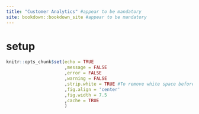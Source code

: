 ```yaml
---
title: "Customer Analytics" #appear to be mandatory
site: bookdown::bookdown_site #appear to be mandatory
---
```

# setup {-}


```r
knitr::opts_chunk$set(echo = TRUE
                      ,message = FALSE
                      ,error = FALSE
                      ,warning = FALSE
                      ,strip.white = TRUE #To remove white space before and after chunk in output
                      ,fig.align = 'center'
                      ,fig.width = 7.5
                      ,cache = TRUE
                      )
```